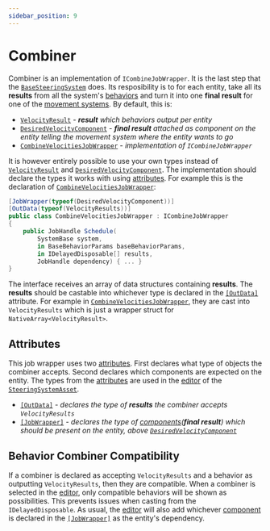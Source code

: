 ```yaml
---
sidebar_position: 9
---
```


# Combiner

Combiner is an implementation of `ICombineJobWrapper`. It is the last step that the [`BaseSteeringSystem`](/docs/documentation-core/base-system/BaseSteeringSystem) does. Its resposibility is to for each entity, take all its **results** from all the system's [behaviors](/docs/category/behaviors) and turn it into one **final result** for one of the [movement systems](/docs/category/movement). By default, this is:

- [`VelocityResult`](/docs/documentation-defaults/behaviors/VelocityResult) - ***result** which behaviors output per entity*
- [`DesiredVelocityComponent`](/docs/documentation-defaults/Combiner#desiredvelocitycomponent) - ***final result** attached as component on the entity telling the movement system where the entity wants to go*
- [`CombineVelocitiesJobWrapper`](/docs/documentation-defaults/Combiner) - *implementation of `ICombineJobWrapper`*

It is however entirely possible to use your own types instead of [`VelocityResult`](/docs/documentation-defaults/behaviors/VelocityResult) and [`DesiredVelocityComponent`](/docs/documentation-defaults/Combiner#desiredvelocitycomponent). The implementation should declare the types it works with using [attributes](/docs/documentation-core/attributes). For example this is the declaration of [`CombineVelocitiesJobWrapper`](/docs/documentation-defaults/Combiner):

```csharp title="CombineVelocitiesJobWrapper.cs"
[JobWrapper(typeof(DesiredVelocityComponent))]
[OutData(typeof(VelocityResults))]
public class CombineVelocitiesJobWrapper : ICombineJobWrapper
{
    public JobHandle Schedule(
        SystemBase system,
        in BaseBehaviorParams baseBehaviorParams,
        in IDelayedDisposable[] results,
        JobHandle dependency) { ... }
}
```

The interface receives an array of data structures containing **results**. The **results** should be castable into whichever type is declared in the [`[OutData]`](/docs/documentation-core/attributes#outdataattribute) attribute. For example in [`CombineVelocitiesJobWrapper`](/docs/documentation-defaults/Combiner), they are cast into `VelocityResults` which is just a wrapper struct for `NativeArray<VelocityResult>`. 

## Attributes

This job wrapper uses two [attributes](/docs/documentation-core/attributes). First declares what type of objects the combiner accepts. Second declares which components are expected on the entity. The types from the [attributes](/docs/documentation-core/attributes) are used in the [editor](/docs/documentation-core/editor) of the [`SteeringSystemAsset`](/docs/documentation-core/base-system/SteeringSystemAsset). 

- [`[OutData]`](/docs/documentation-core/attributes#outdataattribute) - *declares the type of **results** the combiner accepts `VelocityResults`*
- [`[JobWrapper]`](/docs/documentation-core/attributes#jobwrapperattribute) - *declares the type of [components](/docs/documentation-core/components/intro)(**final result**) which should be present on the entity, above [`DesiredVelocityComponent`](/docs/documentation-defaults/Combiner#desiredvelocitycomponent)*


## Behavior Combiner Compatibility

If a combiner is declared as accepting `VelocityResults` and a behavior as outputting `VelocityResults`, then they are compatible. When a combiner is selected in the [editor](/docs/documentation-core/editor), only compatible behaviors will be shown as possibilities. This prevents issues when casting from the `IDelayedDisposable`. As usual, the [editor](/docs/documentation-core/editor) will also add whichever [component](/docs/documentation-core/components/intro) is declared in the [`[JobWrapper]`](/docs/documentation-core/attributes#jobwrapperattribute) as the entity's dependency. 
